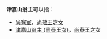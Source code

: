 '''津嘉山翁主'''可以指：
* [[尚寬室|尚寬室]]，[[尚敬王|尚敬王]]之女
* [[津嘉山翁主_(尚泰王女)|津嘉山翁主 (尚泰王女)]]，[[尚泰王|尚泰王]]之女
{{disambig|Cat=五字人名消歧义}}